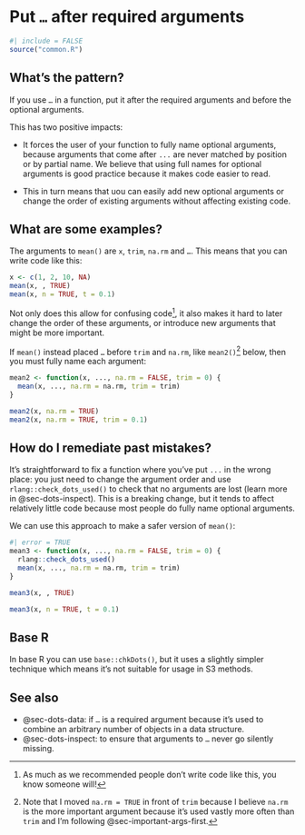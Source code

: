 # Put `…` after required arguments {#sec-dots-after-required}

```r
#| include = FALSE
source("common.R")
```

## What's the pattern?

If you use `…` in a function, put it after the required arguments and before the optional arguments.

This has two positive impacts:

-   It forces the user of your function to fully name optional arguments, because arguments that come after `...` are never matched by position or by partial name.
    We believe that using full names for optional arguments is good practice because it makes code easier to read.

-   This in turn means that uou can easily add new optional arguments or change the order of existing arguments without affecting existing code.

## What are some examples?

The arguments to `mean()` are `x`, `trim`, `na.rm` and `…`.
This means that you can write code like this:

```r
x <- c(1, 2, 10, NA)
mean(x, , TRUE)
mean(x, n = TRUE, t = 0.1)
```

Not only does this allow for confusing code[^dots-after-required-1], it also makes it hard to later change the order of these arguments, or introduce new arguments that might be more important.

[^dots-after-required-1]: As much as we recommended people don't write code like this, you know someone will!

If `mean()` instead placed `…` before `trim` and `na.rm`, like `mean2()`[^dots-after-required-2] below, then you must fully name each argument:

[^dots-after-required-2]: Note that I moved `na.rm = TRUE` in front of `trim` because I believe `na.rm` is the more important argument because it's used vastly more often than `trim` and I'm following @sec-important-args-first.

```r
mean2 <- function(x, ..., na.rm = FALSE, trim = 0) {
  mean(x, ..., na.rm = na.rm, trim = trim)
}

mean2(x, na.rm = TRUE)
mean2(x, na.rm = TRUE, trim = 0.1)
```

## How do I remediate past mistakes?

It's straightforward to fix a function where you've put `...` in the wrong place: you just need to change the argument order and use `rlang::check_dots_used()` to check that no arguments are lost (learn more in @sec-dots-inspect).
This is a breaking change, but it tends to affect relatively little code because most people do fully name optional arguments.

We can use this approach to make a safer version of `mean()`:

```r
#| error = TRUE
mean3 <- function(x, ..., na.rm = FALSE, trim = 0) {
  rlang::check_dots_used()
  mean(x, ..., na.rm = na.rm, trim = trim)
}

mean3(x, , TRUE)

mean3(x, n = TRUE, t = 0.1)
```

::: {.callout-note collapse="true"}
## Base R

In base R you can use `base::chkDots()`, but it uses a slightly simpler technique which means it's not suitable for usage in S3 methods.
:::

## See also

-   @sec-dots-data: if `…` is a required argument because it's used to combine an arbitrary number of objects in a data structure.
-   @sec-dots-inspect: to ensure that arguments to `…` never go silently missing.
